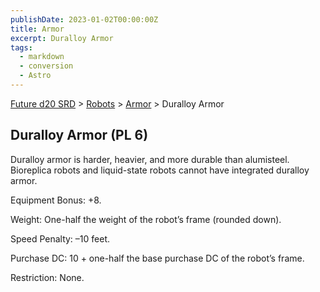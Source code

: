 ```yaml
---
publishDate: 2023-01-02T00:00:00Z
title: Armor
excerpt: Duralloy Armor
tags:
  - markdown
  - conversion
  - Astro
---
```






[Future d20 SRD](/#futureD20) > [Robots](future-d20-srd-robots-index) > [Armor](future-d20-srd-robots-armor-index) > Duralloy Armor




## Duralloy Armor (PL 6)


Duralloy armor is harder, heavier, and more durable than alumisteel. Bioreplica robots and liquid-state robots cannot have integrated duralloy armor.


Equipment Bonus: +8.


Weight: One-half the weight of the robot’s frame (rounded down).


Speed Penalty: –10 feet.


Purchase DC: 10 + one-half the base purchase DC of the robot’s frame.


Restriction: None.



